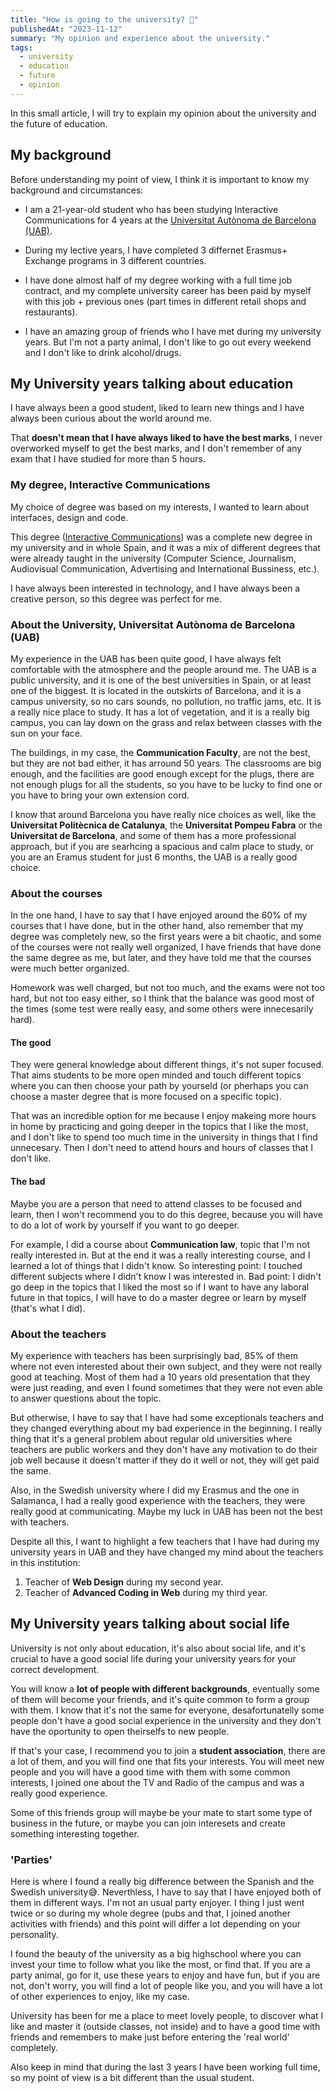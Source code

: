 ---
title: "How is going to the university? 🏫"
publishedAt: "2023-11-12"
summary: "My opinion and experience about the university."
tags:
  - university
  - education
  - future
  - opinion
---

 
In this small article, I will try to explain my opinion about the university and the future of education.

## My background

Before understanding my point of view, I think it is important to know my background and circumstances:

- I am a 21-year-old student who has been studying Interactive Communications for 4 years at the [Universitat Autònoma de Barcelona (UAB)](https://www.uab.cat/).

- During my lective years, I have completed 3 differnet Erasmus+ Exchange programs in 3 different countries.

- I have done almost half of my degree working with a full time job contract, and my complete university career has been paid by myself with this job + previous ones (part times in different retail shops and restaurants).

- I have an amazing group of friends who I have met during my university years. But I'm not a party animal, I don't like to go out every weekend and I don't like to drink alcohol/drugs.

## My University years talking about education

I have always been a good student, liked to learn new things and I have always been curious about the world around me.

That **doesn't mean that I have always liked to have the best marks**, I never overworked myself to get the best marks, and I don't remember of any exam that I have studied for more than 5 hours.

### My degree, Interactive Communications

My choice of degree was based on my interests, I wanted to learn about interfaces, design and code.

This degree ([Interactive Communications](https://www.uab.cat/web/estudiar/listado-de-grados/informacion-general/comunicacion-interactiva-1216708258897.html?param1=1345780069247)) was a complete new degree in my university and in whole Spain, and it was a mix of different degrees that were already taught in the university (Computer Science, Journalism, Audiovisual Communication, Advertising and International Bussiness, etc.).

I have always been interested in technology, and I have always been a creative person, so this degree was perfect for me.

### About the University, **Universitat Autònoma de Barcelona** (UAB)

My experience in the UAB has been quite good, I have always felt comfortable with the atmosphere and the people around me.
The UAB is a public university, and it is one of the best universities in Spain, or at least one of the biggest. It is located in the outskirts of Barcelona, and it is a campus university, so no cars sounds, no pollution, no traffic jams, etc. It is a really nice place to study. It has a lot of vegetation, and it is a really big campus, you can lay down on the grass and relax between classes with the sun on your face.

The buildings, in my case, the **Communication Faculty**, are not the best, but they are not bad either, it has arround 50 years. The classrooms are big enough, and the facilities are good enough except for the plugs, there are not enough plugs for all the students, so you have to be lucky to find one or you have to bring your own extension cord.

I know that around Barcelona you have really nice choices as well, like the **Universitat Politècnica de Catalunya**, the **Universitat Pompeu Fabra** or the **Universitat de Barcelona**, and some of them has a more professional approach, but if you are searhcing a spacious and calm place to study, or you are an Eramus student for just 6 months, the UAB is a really good choice.

### About the courses

In the one hand, I have to say that I have enjoyed around the 60% of my courses that I have done, but in the other hand, also remember that my degree was completely new, so the first years were a bit chaotic, and some of the courses were not really well organized, I have friends that have done the same degree as me, but later, and they have told me that the courses were much better organized.

Homework was well charged, but not too much, and the exams were not too hard, but not too easy either, so I think that the balance was good most of the times (some test were really easy, and some others were innecesarily hard).

#### The good

They were general knowledge about different things, it's not super focused. That aims students to be more open minded and touch different topics where you can then choose your path by yourseld (or pherhaps you can choose a master degree that is more focused on a specific topic).

That was an incredible option for me because I enjoy makeing more hours in home by practicing and going deeper in the topics that I like the most, and I don't like to spend too much time in the university in things that I find unnecesary. Then I don't need to attend hours and hours of classes that I don't like.

#### The bad

Maybe you are a person that need to attend classes to be focused and learn, then I won't recommend you to do this degree, because you will have to do a lot of work by yourself if you want to go deeper.

For example, I did a course about **Communication law**, topic that I'm not really interested in. But at the end it was a really interesting course, and I learned a lot of things that I didn't know.
So interesting point: I touched different subjects where I didn't know I was interested in.
Bad point: I didn't go deep in the topics that I liked the most so if I want to have any laboral future in that topics, I will have to do a master degree or learn by myself (that's what I did).

### About the teachers

My experience with teachers has been surprisingly bad, 85% of them where not even interested about their own subject, and they were not really good at teaching. Most of them had a 10 years old presentation that they were just reading, and even I found sometimes that they were not even able to answer questions about the topic.

But otherwise, I have to say that I have had some exceptionals teachers and they changed everything about my bad experience in the beginning. I really thing that it's a general problem about regular old universities where teachers are public workers and they don't have any motivation to do their job well because it doesn't matter if they do it well or not, they will get paid the same.

Also, in the Swedish university where I did my Erasmus and the one in Salamanca, I had a really good experience with the teachers, they were really good at communicating. Maybe my luck in UAB has been not the best with teachers.

Despite all this, I want to highlight a few teachers that I have had during my university years in UAB and they have changed my mind about the teachers in this institution:

1. <At
     label="Julian Del Amo"
     href="https://www.linkedin.com/in/julian-del-amo"
   /> Teacher of **Web Design** during my second year.
2. <At
     label="Ramon Voces Merayo"
     href="https://www.linkedin.com/in/ramon-voces-merayo-93048a9/"
   /> Teacher of **Advanced Coding in Web** during my third year.

## My University years talking about social life

University is not only about education, it's also about social life, and it's crucial to have a good social life during your university years for your correct development.

You will know a **lot of people with different backgrounds**, eventually some of them will become your friends, and it's quite common to form a group with them.
I know that it's not the same for everyone, desafortunatelly some people don't have a good social experience in the university and they don't have the oportunity to open theirselfs to new people.

If that's your case, I recommend you to join a **student association**, there are a lot of them, and you will find one that fits your interests. You will meet new people and you will have a good time with them with some common interests, I joined one about the TV and Radio of the campus and was a really good experience.

Some of this friends group will maybe be your mate to start some type of business in the future, or maybe you can join interesets and create something interesting together.

### 'Parties'

Here is where I found a really big difference between the Spanish and the Swedish university😅. Neverthless, I have to say that I have enjoyed both of them in different ways. I'm not an usual party enjoyer. I thing I just went twice or so during my whole degree (pubs and that, I joined another activities with friends) and this point will differ a lot depending on your personality.

I found the beauty of the university as a big highschool where you can invest your time to follow what you like the most, or find that.
If you are a party animal, go for it, use these years to enjoy and have fun, but if you are not, don't worry, you will find a lot of people like you, and you will have a lot of other experiences to enjoy, like my case.

University has been for me a place to meet lovely people, to discover what I like and master it (outside classes, not inside) and to have a good time with friends and remembers to make just before entering the 'real world' completely.

Also keep in mind that during the last 3 years I have been working full time, so my point of view is a bit different than the usual student.
